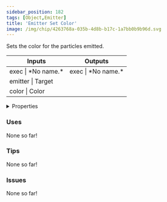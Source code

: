 ```yaml
---
sidebar_position: 182
tags: [Object,Emitter]
title: 'Emitter Set Color'
image: /img/chip/4263768a-035b-4d8b-b17c-1a7bb0b9b96d.svg
---
```


Sets the color for the particles emitted.



<IChip uuid="4263768a-035b-4d8b-b17c-1a7bb0b9b96d"/>

<table><thead><tr><th>Inputs</th><th>Outputs</th></tr></thead><tbody><tr><td>exec | *No name.*</td><td>exec | *No name.*</td></tr><tr><td>emitter | Target</td><td /></tr><tr><td>color | Color</td><td /></tr></tbody></table>

<details>
  <summary>Properties</summary>
  <div>
    <div>
    <table>
      <tbody>
        <tr>
          <td>Is beta required?</td>
          <td>No</td>
        </tr>
        <tr>
          <td>Is chip a trolling risk?</td>
          <td>No</td>
        </tr>
        <tr>
          <td>Is chip a role assignment risk?</td>
          <td>No</td>
        </tr>
        <tr>
          <td>Chip UUID</td>
          <td>4263768a-035b-4d8b-b17c-1a7bb0b9b96d</td>
        </tr>
        <tr>
          <td>Room availability</td>
          <td>Available everywhere</td>
        </tr>
      </tbody>
    </table>
    </div>
  </div>
</details>

### Uses

None so far!

### Tips

None so far!

### Issues

None so far!